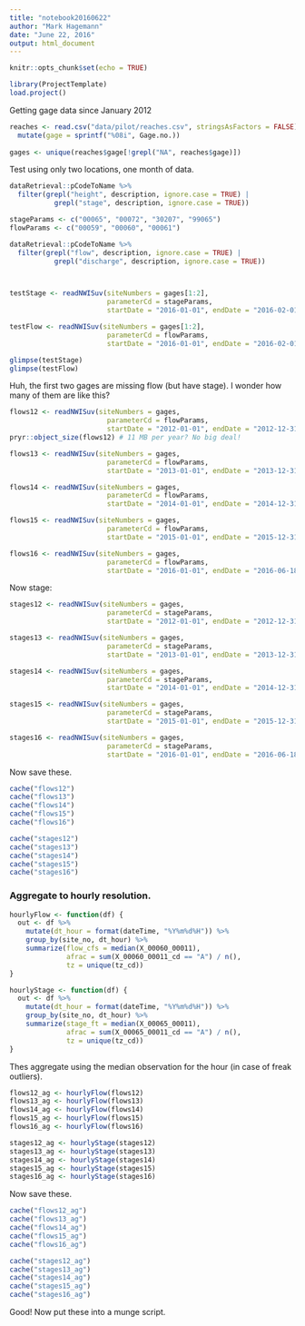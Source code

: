 ```yaml
---
title: "notebook20160622"
author: "Mark Hagemann"
date: "June 22, 2016"
output: html_document
---
```


```r
knitr::opts_chunk$set(echo = TRUE)

library(ProjectTemplate)
load.project()
```

Getting gage data since January 2012

```r
reaches <- read.csv("data/pilot/reaches.csv", stringsAsFactors = FALSE) %>% 
  mutate(gage = sprintf("%08i", Gage.no.))
  
gages <- unique(reaches$gage[!grepl("NA", reaches$gage)])
```

Test using only two locations, one month of data. 

```r
dataRetrieval::pCodeToName %>% 
  filter(grepl("height", description, ignore.case = TRUE) |
           grepl("stage", description, ignore.case = TRUE))

stageParams <- c("00065", "00072", "30207", "99065")
flowParams <- c("00059", "00060", "00061")

dataRetrieval::pCodeToName %>% 
  filter(grepl("flow", description, ignore.case = TRUE) |
           grepl("discharge", description, ignore.case = TRUE))



testStage <- readNWISuv(siteNumbers = gages[1:2], 
                        parameterCd = stageParams,
                        startDate = "2016-01-01", endDate = "2016-02-01")

testFlow <- readNWISuv(siteNumbers = gages[1:2], 
                        parameterCd = flowParams,
                        startDate = "2016-01-01", endDate = "2016-02-01")

glimpse(testStage)
glimpse(testFlow)


```

Huh, the first two gages are missing flow (but have stage). I wonder how many of them are like this?

```r

flows12 <- readNWISuv(siteNumbers = gages, 
                        parameterCd = flowParams,
                        startDate = "2012-01-01", endDate = "2012-12-31")
pryr::object_size(flows12) # 11 MB per year? No big deal!

flows13 <- readNWISuv(siteNumbers = gages, 
                        parameterCd = flowParams,
                        startDate = "2013-01-01", endDate = "2013-12-31")

flows14 <- readNWISuv(siteNumbers = gages, 
                        parameterCd = flowParams,
                        startDate = "2014-01-01", endDate = "2014-12-31")

flows15 <- readNWISuv(siteNumbers = gages, 
                        parameterCd = flowParams,
                        startDate = "2015-01-01", endDate = "2015-12-31")

flows16 <- readNWISuv(siteNumbers = gages, 
                        parameterCd = flowParams,
                        startDate = "2016-01-01", endDate = "2016-06-18")

```

Now stage:

```r
stages12 <- readNWISuv(siteNumbers = gages, 
                        parameterCd = stageParams,
                        startDate = "2012-01-01", endDate = "2012-12-31")

stages13 <- readNWISuv(siteNumbers = gages, 
                        parameterCd = stageParams,
                        startDate = "2013-01-01", endDate = "2013-12-31")

stages14 <- readNWISuv(siteNumbers = gages, 
                        parameterCd = stageParams,
                        startDate = "2014-01-01", endDate = "2014-12-31")

stages15 <- readNWISuv(siteNumbers = gages, 
                        parameterCd = stageParams,
                        startDate = "2015-01-01", endDate = "2015-12-31")

stages16 <- readNWISuv(siteNumbers = gages, 
                        parameterCd = stageParams,
                        startDate = "2016-01-01", endDate = "2016-06-18")

```

Now save these. 

```r
cache("flows12")
cache("flows13")
cache("flows14")
cache("flows15")
cache("flows16")
```


```r
cache("stages12")
cache("stages13")
cache("stages14")
cache("stages15")
cache("stages16")
```


### Aggregate to hourly resolution.

```r
hourlyFlow <- function(df) {
  out <- df %>% 
    mutate(dt_hour = format(dateTime, "%Y%m%d%H")) %>% 
    group_by(site_no, dt_hour) %>% 
    summarize(flow_cfs = median(X_00060_00011),
              afrac = sum(X_00060_00011_cd == "A") / n(),
              tz = unique(tz_cd))
}

hourlyStage <- function(df) {
  out <- df %>% 
    mutate(dt_hour = format(dateTime, "%Y%m%d%H")) %>% 
    group_by(site_no, dt_hour) %>% 
    summarize(stage_ft = median(X_00065_00011),
              afrac = sum(X_00065_00011_cd == "A") / n(),
              tz = unique(tz_cd))
}
```

Thes aggregate using the median observation for the hour (in case of freak outliers).


```r
flows12_ag <- hourlyFlow(flows12)
flows13_ag <- hourlyFlow(flows13)
flows14_ag <- hourlyFlow(flows14)
flows15_ag <- hourlyFlow(flows15)
flows16_ag <- hourlyFlow(flows16)
```

```r
stages12_ag <- hourlyStage(stages12)
stages13_ag <- hourlyStage(stages13)
stages14_ag <- hourlyStage(stages14)
stages15_ag <- hourlyStage(stages15)
stages16_ag <- hourlyStage(stages16)
```

Now save these. 

```r
cache("flows12_ag")
cache("flows13_ag")
cache("flows14_ag")
cache("flows15_ag")
cache("flows16_ag")
```


```r
cache("stages12_ag")
cache("stages13_ag")
cache("stages14_ag")
cache("stages15_ag")
cache("stages16_ag")
```


Good! Now put these into a munge script. 